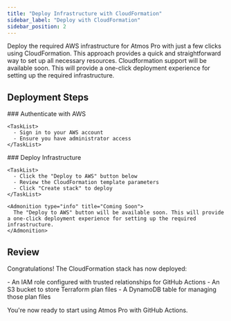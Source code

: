 ```yaml
---
title: "Deploy Infrastructure with CloudFormation"
sidebar_label: "Deploy with CloudFormation"
sidebar_position: 2
---
```


<Intro>
  Deploy the required AWS infrastructure for Atmos Pro with just a few clicks using CloudFormation. This approach provides a quick and straightforward way to set up all necessary resources.
</Intro>

<Admonition type="info" title="Coming Soon">
  Cloudformation support will be available soon. This will provide a one-click deployment experience for setting up the required infrastructure.
</Admonition>

## Deployment Steps

<Steps>
  <Step>
    ### <StepNumber/> Authenticate with AWS

    <TaskList>
      - Sign in to your AWS account
      - Ensure you have administrator access
    </TaskList>
  </Step>

  <Step>
    ### <StepNumber/> Deploy Infrastructure

    <TaskList>
      - Click the "Deploy to AWS" button below
      - Review the CloudFormation template parameters
      - Click "Create stack" to deploy
    </TaskList>

    <Admonition type="info" title="Coming Soon">
      The "Deploy to AWS" button will be available soon. This will provide a one-click deployment experience for setting up the required infrastructure.
    </Admonition>
  </Step>
</Steps>

## Review

Congratulations! The CloudFormation stack has now deployed:

<TaskList>
- An IAM role configured with trusted relationships for GitHub Actions
- An S3 bucket to store Terraform plan files 
- A DynamoDB table for managing those plan files
</TaskList>

You're now ready to start using Atmos Pro with GitHub Actions.